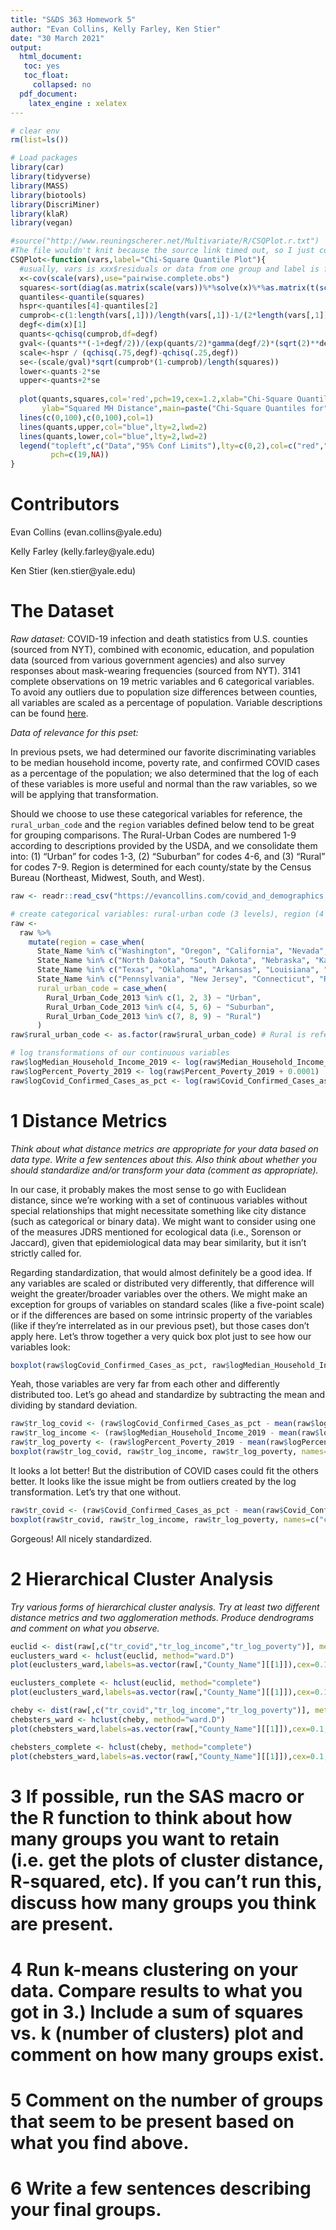 ```yaml
---
title: "S&DS 363 Homework 5"
author: "Evan Collins, Kelly Farley, Ken Stier"
date: "30 March 2021"
output:
  html_document:
   toc: yes
   toc_float:
     collapsed: no
  pdf_document:
    latex_engine : xelatex
---
```


```r
# clear env
rm(list=ls())

# Load packages
library(car)
library(tidyverse)
library(MASS)
library(biotools)
library(DiscriMiner)
library(klaR)
library(vegan)

#source("http://www.reuningscherer.net/Multivariate/R/CSQPlot.r.txt")
#The file wouldn't knit because the source link timed out, so I just copied the contents to run natively:
CSQPlot<-function(vars,label="Chi-Square Quantile Plot"){
  #usually, vars is xxx$residuals or data from one group and label is for plot
  x<-cov(scale(vars),use="pairwise.complete.obs")
  squares<-sort(diag(as.matrix(scale(vars))%*%solve(x)%*%as.matrix(t(scale(vars)))))
  quantiles<-quantile(squares)
  hspr<-quantiles[4]-quantiles[2]
  cumprob<-c(1:length(vars[,1]))/length(vars[,1])-1/(2*length(vars[,1]))
  degf<-dim(x)[1]
  quants<-qchisq(cumprob,df=degf)
  gval<-(quants**(-1+degf/2))/(exp(quants/2)*gamma(degf/2)*(sqrt(2)**degf))
  scale<-hspr / (qchisq(.75,degf)-qchisq(.25,degf))
  se<-(scale/gval)*sqrt(cumprob*(1-cumprob)/length(squares))
  lower<-quants-2*se
  upper<-quants+2*se
  
  plot(quants,squares,col='red',pch=19,cex=1.2,xlab="Chi-Square Quantiles",
       ylab="Squared MH Distance",main=paste("Chi-Square Quantiles for",label),ylim=range(upper,lower, squares) , xlim=range(c(0,quants)))
  lines(c(0,100),c(0,100),col=1)
  lines(quants,upper,col="blue",lty=2,lwd=2)
  lines(quants,lower,col="blue",lty=2,lwd=2)
  legend("topleft",c("Data","95% Conf Limits"),lty=c(0,2),col=c("red","blue"),lwd=c(2,2),
         pch=c(19,NA))
}
```

# Contributors

Evan Collins (evan.collins@yale.edu)

Kelly Farley (kelly.farley@yale.edu)

Ken Stier (ken.stier@yale.edu)

# The Dataset

*Raw dataset:*
COVID-19 infection and death statistics from U.S. counties (sourced from NYT), combined with economic, education, and population data (sourced from various government agencies) and also survey responses about mask-wearing frequencies (sourced from NYT). 3141 complete observations on 19 metric variables and 6 categorical variables. To avoid any outliers due to population size differences between counties, all variables are scaled as a percentage of population. Variable descriptions can be found [here](http://evancollins.com/variable_descriptions.html).

*Data of relevance for this pset:*

In previous psets, we had determined our favorite discriminating variables to be median household income, poverty rate, and confirmed COVID cases as a percentage of the population; we also determined that the log of each of these variables is more useful and normal than the raw variables, so we will be applying that transformation.

Should we choose to use these categorical variables for reference, the `rural_urban_code` and the `region` variables defined below tend to be great for grouping comparisons. The Rural-Urban Codes are numbered 1-9 according to descriptions provided by the USDA, and we consolidate them into: (1) "Urban" for codes 1-3, (2) "Suburban" for codes 4-6, and (3) "Rural" for codes 7-9. Region is determined for each county/state by the Census Bureau (Northeast, Midwest, South, and West).

```r
raw <- readr::read_csv("https://evancollins.com/covid_and_demographics.csv")

# create categorical variables: rural-urban code (3 levels), region (4 variables)
raw <- 
  raw %>%
    mutate(region = case_when(
      State_Name %in% c("Washington", "Oregon", "California", "Nevada", "Idaho", "Montana", "Utah", "Arizona", "Wyoming", "Colorado", "New Mexico", "Alaska", "Hawaii") ~ "West",
      State_Name %in% c("North Dakota", "South Dakota", "Nebraska", "Kansas", "Minnesota", "Iowa", "Missouri", "Wisconsin", "Illinois", "Michigan", "Indiana", "Ohio") ~ "Midwest",
      State_Name %in% c("Texas", "Oklahoma", "Arkansas", "Louisiana", "Mississippi", "Tennessee", "Kentucky", "Alabama", "Georgia", "Florida", "South Carolina", "North Carolina", "Virginia", "West Virginia", "District of Columbia", "Delaware", "Maryland") ~ "South",
      State_Name %in% c("Pennsylvania", "New Jersey", "Connecticut", "Rhode Island", "Massachusetts", "New Hampshire", "Vermont", "Maine", "New York") ~ "Northeast"),
      rural_urban_code = case_when(
        Rural_Urban_Code_2013 %in% c(1, 2, 3) ~ "Urban",
        Rural_Urban_Code_2013 %in% c(4, 5, 6) ~ "Suburban",
        Rural_Urban_Code_2013 %in% c(7, 8, 9) ~ "Rural")
      )
raw$rural_urban_code <- as.factor(raw$rural_urban_code) # Rural is reference

# log transformations of our continuous variables
raw$logMedian_Household_Income_2019 <- log(raw$Median_Household_Income_2019 + 0.0001)
raw$logPercent_Poverty_2019 <- log(raw$Percent_Poverty_2019 + 0.0001)
raw$logCovid_Confirmed_Cases_as_pct <- log(raw$Covid_Confirmed_Cases_as_pct + 0.0001)
```

# 1 Distance Metrics

*Think about what distance metrics are appropriate for your data based on data type. Write a few sentences about this.  Also think about whether you should standardize and/or transform your data (comment as appropriate).*

In our case, it probably makes the most sense to go with Euclidean distance, since we're working with a set of continuous variables without special relationships that might necessitate something like city distance (such as categorical or binary data). We might want to consider using one of the measures JDRS mentioned for ecological data (i.e., Sorenson or Jaccard), given that epidemiological data may bear similarity, but it isn't strictly called for.

Regarding standardization, that would almost definitely be a good idea. If any variables are scaled or distributed very differently, that difference will weight the greater/broader variables over the others. We might make an exception for groups of variables on standard scales (like a five-point scale) or if the differences are based on some intrinsic property of the variables (like if they're interrelated as in our previous pset), but those cases don't apply here. Let's throw together a very quick box plot just to see how our variables look:

```r
boxplot(raw$logCovid_Confirmed_Cases_as_pct, raw$logMedian_Household_Income_2019, raw$logPercent_Poverty_2019, names=c("covid cases", "household income", "poverty rate"))
```

Yeah, those variables are very far from each other and differently distributed too. Let's go ahead and standardize by subtracting the mean and dividing by standard deviation.

```r
raw$tr_log_covid <- (raw$logCovid_Confirmed_Cases_as_pct - mean(raw$logCovid_Confirmed_Cases_as_pct)) / sd(raw$logCovid_Confirmed_Cases_as_pct)
raw$tr_log_income <- (raw$logMedian_Household_Income_2019 - mean(raw$logMedian_Household_Income_2019)) / sd(raw$logMedian_Household_Income_2019)
raw$tr_log_poverty <- (raw$logPercent_Poverty_2019 - mean(raw$logPercent_Poverty_2019)) / sd(raw$logPercent_Poverty_2019)
boxplot(raw$tr_log_covid, raw$tr_log_income, raw$tr_log_poverty, names=c("covid cases", "household income", "poverty rate"))
```

It looks a lot better! But the distribution of COVID cases could fit the others better. It looks like the issue might be from outliers created by the log transformation. Let's try that one without.

```r
raw$tr_covid <- (raw$Covid_Confirmed_Cases_as_pct - mean(raw$Covid_Confirmed_Cases_as_pct)) / sd(raw$Covid_Confirmed_Cases_as_pct)
boxplot(raw$tr_covid, raw$tr_log_income, raw$tr_log_poverty, names=c("covid cases", "household income", "poverty rate"))
```

Gorgeous! All nicely standardized.

# 2 Hierarchical Cluster Analysis

*Try various forms of hierarchical cluster analysis.  Try at least two different distance metrics and two agglomeration methods.  Produce dendrograms and comment on what you observe.*

```r
euclid <- dist(raw[,c("tr_covid","tr_log_income","tr_log_poverty")], method="euclidean")
euclusters_ward <- hclust(euclid, method="ward.D")
plot(euclusters_ward,labels=as.vector(raw[,"County_Name"][[1]]),cex=0.1,xlab="",ylab="Distance",lwd=0.2, main="Euclidean/Ward")

euclusters_complete <- hclust(euclid, method="complete")
plot(euclusters_ward,labels=as.vector(raw[,"County_Name"][[1]]),cex=0.1,xlab="",ylab="Distance",lwd=0.2, main="Euclidean/Complete")

cheby <- dist(raw[,c("tr_covid","tr_log_income","tr_log_poverty")], method="minkowski", p=20)
chebsters_ward <- hclust(cheby, method="ward.D")
plot(chebsters_ward,labels=as.vector(raw[,"County_Name"][[1]]),cex=0.1,xlab="",ylab="Distance",lwd=0.2, main="Chebychev/Ward")

chebsters_complete <- hclust(cheby, method="complete")
plot(chebsters_ward,labels=as.vector(raw[,"County_Name"][[1]]),cex=0.1,xlab="",ylab="Distance",lwd=0.2, main="Chebychev/Complete")
```

# 3 If possible, run the SAS macro or the R function to think about how many groups you want to retain (i.e. get the plots of cluster distance, R-squared, etc).  If you can’t run this, discuss how many groups you think are present.  

# 4 Run k-means clustering on your data.  Compare results to what you got in 3.)  Include a sum of squares vs. k (number of clusters) plot and comment on how many groups exist.

# 5 Comment on the number of groups that seem to be present based on what you find above.

# 6 Write a few sentences describing your final groups.